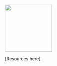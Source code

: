 ![](images/DALL%C2%B7E%202022-09-20%2011.41.00%20-%20crisp%20line%20art%20of%20a%20magnifying%20glass%20surrounded%20by%20white%20space.png){fig-alt="a line drawing of a magnifying glass" fig-align="center" width="150" .column-margin}

\[Resources here\]
